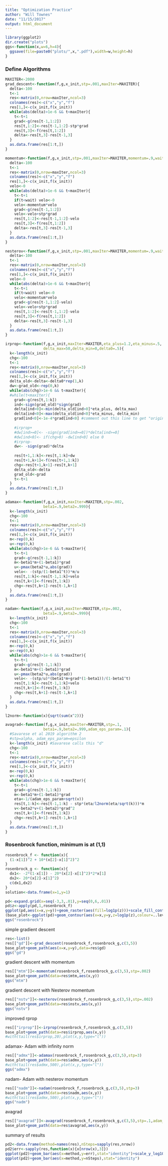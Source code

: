 ```yaml
---
title: "Optimization Practice"
author: "Will Townes"
date: "11/15/2017"
output: html_document
---
```


```r
library(ggplot2)
dir.create("plots")
ggs<-function(x,w=6,h=4){
  ggsave(file=paste0("plots/",x,".pdf"),width=w,height=h)
}
```

### Define Algorithms

```r
MAXITER<-2000
grad_descent<-function(f,g,x_init,stp=.001,maxIter=MAXITER){
  delta<-100
  t<-1
  res<-matrix(0,nrow=maxIter,ncol=3)
  colnames(res)<-c("x","y","f")
  res[1,]<-c(x_init,f(x_init))
  while(abs(delta)>1e-6 && t<maxIter){
    t<-t+1
    grad<-g(res[t-1,1:2])
    res[t,1:2]<-res[t-1,1:2]-stp*grad
    res[t,3]<-f(res[t,1:2])
    delta<-res[t,3]-res[t-1,3]
  }
  as.data.frame(res[1:t,])
}

momentum<-function(f,g,x_init,stp=.001,maxIter=MAXITER,momentum=.9,wait=1){
  delta<-100
  t<-1
  res<-matrix(0,nrow=maxIter,ncol=3)
  colnames(res)<-c("x","y","f")
  res[1,]<-c(x_init,f(x_init))
  velo<-0
  while(abs(delta)>1e-6 && t<maxIter){
    t<-t+1
    if(t<wait) velo<-0
    velo<-momentum*velo
    grad<-g(res[t-1,1:2])
    velo<-velo+stp*grad
    res[t,1:2]<-res[t-1,1:2]-velo
    res[t,3]<-f(res[t,1:2])
    delta<-res[t,3]-res[t-1,3]
  }
  as.data.frame(res[1:t,])
}

nesterov<-function(f,g,x_init,stp=.001,maxIter=MAXITER,momentum=.9,wait=1){
  delta<-100
  t<-1
  res<-matrix(0,nrow=maxIter,ncol=3)
  colnames(res)<-c("x","y","f")
  res[1,]<-c(x_init,f(x_init))
  velo<-0
  while(abs(delta)>1e-6 && t<maxIter){
    t<-t+1
    if(t<wait) velo<-0
    velo<-momentum*velo
    grad<-g(res[t-1,1:2]-velo)
    velo<-velo+stp*grad
    res[t,1:2]<-res[t-1,1:2]-velo
    res[t,3]<-f(res[t,1:2])
    delta<-res[t,3]-res[t-1,3]
  }
  as.data.frame(res[1:t,])
}

irprop<-function(f,g,x_init,maxIter=MAXITER,eta_plus=1.2,eta_minus=.5,
                 delta_max=50,delta_min=0,delta0=.5){
  k<-length(x_init)
  chg<-100
  t<-1
  res<-matrix(0,nrow=maxIter,ncol=3)
  colnames(res)<-c("x","y","f")
  res[1,]<-c(x_init,f(x_init))
  delta_old<-delta<-delta0*rep(1,k)
  dw<-grad_old<-rep(0,k)
  while(abs(chg)>1e-6 && t<maxIter){
  #while(t<maxIter){
    grad<-g(res[t,1:k])
    ind<-sign(grad_old)*sign(grad)
    delta[ind>0]<-min(delta_old[ind>0]*eta_plus, delta_max)
    delta[ind<0]<-max(delta_old[ind<0]*eta_minus, delta_min)
    grad[ind<0]<-1e-4*grad[ind<0] #comment out this line to get "original" rprop
    
    #irprop+
    #dw[ind>=0]<- -sign(grad[ind>=0])*delta[ind>=0]
    #dw[ind<0]<- if(chg>0) -dw[ind<0] else 0
    #irprop-
    dw<- -sign(grad)*delta
    
    res[t+1,1:k]<-res[t,1:k]+dw
    res[t+1,k+1]<-f(res[t+1,1:k])
    chg<-res[t+1,k+1]-res[t,k+1]
    delta_old<-delta
    grad_old<-grad
    t<-t+1
  }
  as.data.frame(res[1:t,])
}

adamax<-function(f,g,x_init,maxIter=MAXITER,stp=.002,
                 beta1=.9,beta2=.999){
  k<-length(x_init)
  chg<-100
  t<-1
  res<-matrix(0,nrow=maxIter,ncol=3)
  colnames(res)<-c("x","y","f")
  res[1,]<-c(x_init,f(x_init))
  m<-rep(0,k)
  u<-rep(0,k)
  while(abs(chg)>1e-6 && t<maxIter){
    t<-t+1
    grad<-g(res[t-1,1:k])
    m<-beta1*m+(1-beta1)*grad
    u<-pmax(beta2*u,abs(grad))
    velo<- -(stp/(1-beta1^t))*m/u
    res[t,1:k]<-res[t-1,1:k]+velo
    res[t,k+1]<-f(res[t,1:k])
    chg<-res[t,k+1]-res[t-1,k+1]
  }
  as.data.frame(res[1:t,])
}

nadam<-function(f,g,x_init,maxIter=MAXITER,stp=.002,
                 beta1=.9,beta2=.999){
  k<-length(x_init)
  chg<-100
  t<-1
  res<-matrix(0,nrow=maxIter,ncol=3)
  colnames(res)<-c("x","y","f")
  res[1,]<-c(x_init,f(x_init))
  m<-rep(0,k)
  u<-rep(0,k)
  while(abs(chg)>1e-6 && t<maxIter){
    t<-t+1
    grad<-g(res[t-1,1:k])
    m<-beta1*m+(1-beta1)*grad
    u<-pmax(beta2*u,abs(grad))
    velo<- -(stp/u)*(beta1*m+grad*(1-beta1))/(1-beta1^t)
    res[t,1:k]<-res[t-1,1:k]+velo
    res[t,k+1]<-f(res[t,1:k])
    chg<-res[t,k+1]-res[t-1,k+1]
  }
  as.data.frame(res[1:t,])
}

l2norm<-function(x){sqrt(sum(x^2))}

avagrad<-function(f,g,x_init,maxIter=MAXITER,stp=.1,
                 beta1=.9,beta2=.999,adam_eps_param=.1){
  #Savarese et al 2019 algorithm 2
  #stp=alpha, adam_eps_param=epsilon
  k<-length(x_init) #Savarese calls this "d"
  chg<-100
  t<-1
  res<-matrix(0,nrow=maxIter,ncol=3)
  colnames(res)<-c("x","y","f")
  res[1,]<-c(x_init,f(x_init))
  m<-rep(0,k)
  v<-rep(0,k)
  while(abs(chg)>1e-6 && t<maxIter){
    t<-t+1
    grad<-g(res[t-1,1:k])
    m<-beta1*m+(1-beta1)*grad
    eta<-1/(adam_eps_param+sqrt(v))
    res[t,1:k]<-res[t-1,1:k] - stp*(eta/l2norm(eta/sqrt(k)))*m
    v<-beta2*v+(1-beta2)*grad^2
    res[t,k+1]<-f(res[t,1:k])
    chg<-res[t,k+1]-res[t-1,k+1]
  }
  as.data.frame(res[1:t,])
}
```

### Rosenbrock function, minimum is at (1,1)

```r
rosenbrock_f <- function(x){
  (1-x[1])^2 + 10*(x[2]-x[1]^2)^2
}
rosenbrock_g <- function(x){
  dx1<- -2*(1-x[1]) - 20*(x[2]-x[1]^2)*2*x[1]
  dx2<- 20*(x[2]-x[1]^2)
  c(dx1,dx2)
}
solution<-data.frame(x=1,y=1)

pd<-expand.grid(x=seq(-3,3,.01),y=seq(0,6,.01))
pd$z<-apply(pd,1,rosenbrock_f)
ggplot(pd,aes(x=x,y=y))+geom_raster(aes(fill=log1p(z)))+scale_fill_continuous(low="red",high="blue")+theme_classic()
(base_plot<-ggplot(pd)+geom_contour(aes(x=x,y=y,z=log1p(z),colour=..level..))+scale_colour_continuous(low="red",high="blue")+geom_point(data=solution,aes(x,y),colour="red",size=10,shape="x")+theme_bw())
ggs("rosenbrock")
```

simple gradient descent

```r
res<-list()
res[["gd"]]<-grad_descent(rosenbrock_f,rosenbrock_g,c(3,5))
base_plot+geom_path(aes(x=x,y=y),data=res$gd)
ggs("gd")
```

gradient descent with momentum

```r
res[["mtm"]]<-momentum(rosenbrock_f,rosenbrock_g,c(3,5),stp=.002)
base_plot+geom_path(data=res$mtm,aes(x,y))
ggs("mtm")
```

gradient descent with Nesterov momentum

```r
res[["nstv"]]<-nesterov(rosenbrock_f,rosenbrock_g,c(3,5),stp=.002)
base_plot+geom_path(data=res$nstv,aes(x,y))
ggs("nstv")
```

improved rprop

```r
res[["irprop"]]<-irprop(rosenbrock_f,rosenbrock_g,c(3,5))
base_plot+geom_path(data=res$irprop,aes(x,y))
#with(tail(res$irprop,20),plot(x,y,type="l"))
```

adamax- Adam with infinity norm

```r
res[["admx"]]<-adamax(rosenbrock_f,rosenbrock_g,c(3,5),stp=3)
base_plot+geom_path(data=res$admx,aes(x,y))
#with(tail(res$admx,500),plot(x,y,type="l"))
ggs("admx")
```

nadam- Adam with nesterov momentum

```r
res[["nadm"]]<-nadam(rosenbrock_f,rosenbrock_g,c(3,5),stp=3)
base_plot+geom_path(data=res$nadm,aes(x,y))
#with(tail(res$admx,500),plot(x,y,type="l"))
ggs("nadm")
```

avagrad

```r
res[["avagrad"]]<-avagrad(rosenbrock_f,rosenbrock_g,c(3,5),stp=.1,adam_eps_param =.1)
base_plot+geom_path(data=res$avagrad,aes(x,y))
```

summary of results

```r
pd2<-data.frame(method=names(res),nSteps=sapply(res,nrow))
pd2$err<-sapply(res,function(x){x[nrow(x),3]})
ggplot(pd2)+geom_bar(aes(x=method,y=err),stat="identity")+scale_y_log10()
ggplot(pd2)+geom_bar(aes(x=method,y=nSteps),stat="identity")
```